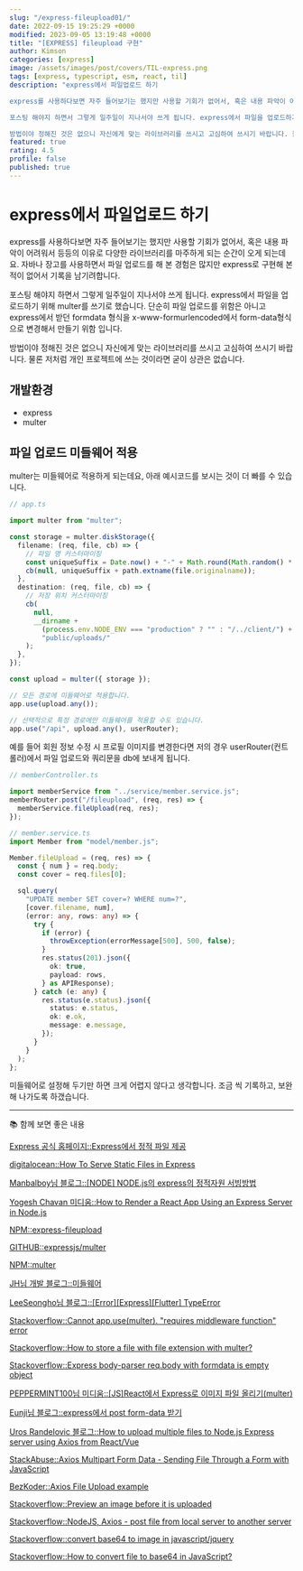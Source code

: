 ```yaml
---
slug: "/express-fileupload01/"
date: 2022-09-15 19:25:29 +0000
modified: 2023-09-05 13:19:48 +0000
title: "[EXPRESS] fileupload 구현"
author: Kimson
categories: [express]
image: /assets/images/post/covers/TIL-express.png
tags: [express, typescript, esm, react, til]
description: "express에서 파일업로드 하기

express를 사용하다보면 자주 들어보기는 했지만 사용할 기회가 없어서, 혹은 내용 파악이 어려워서 등등의 이유로 다양한 라이브러리를 마주하게 되는 순간이 오게 되는데요. 자바나 장고를 사용하면서 파일 업로드를 해 본 경험은 많지만 express로 구현해 본 적이 없어서 기록을 남기려합니다.

포스팅 해야지 하면서 그렇게 일주일이 지나서야 쓰게 됩니다. express에서 파일을 업로드하기 위해 multer를 쓰기로 했습니다. 단순히 파일 업로드를 위함은 아니고 express에서 받던 formdata 형식을 x-www-formurlencoded에서 form-data형식으로 변경해서 만들기 위함 입니다.

방법이야 정해진 것은 없으니 자신에게 맞는 라이브러리를 쓰시고 고심하여 쓰시기 바랍니다. 물론 저처럼 개인 프로젝트에 쓰는 것이라면 굳이 상관은 없습니다."
featured: true
rating: 4.5
profile: false
published: true
---
```


# express에서 파일업로드 하기

express를 사용하다보면 자주 들어보기는 했지만 사용할 기회가 없어서, 혹은 내용 파악이 어려워서 등등의 이유로 다양한 라이브러리를 마주하게 되는 순간이 오게 되는데요. 자바나 장고를 사용하면서 파일 업로드를 해 본 경험은 많지만 express로 구현해 본 적이 없어서 기록을 남기려합니다.

포스팅 해야지 하면서 그렇게 일주일이 지나서야 쓰게 됩니다. express에서 파일을 업로드하기 위해 multer를 쓰기로 했습니다. 단순히 파일 업로드를 위함은 아니고 express에서 받던 formdata 형식을 x-www-formurlencoded에서 form-data형식으로 변경해서 만들기 위함 입니다.

방법이야 정해진 것은 없으니 자신에게 맞는 라이브러리를 쓰시고 고심하여 쓰시기 바랍니다. 물론 저처럼 개인 프로젝트에 쓰는 것이라면 굳이 상관은 없습니다.

## 개발환경

- express
- multer

## 파일 업로드 미들웨어 적용

multer는 미들웨어로 적용하게 되는데요, 아래 예시코드를 보시는 것이 더 빠를 수 있습니다.

```typescript
// app.ts

import multer from "multer";

const storage = multer.diskStorage({
  filename: (req, file, cb) => {
    // 파일 명 커스터마이징
    const uniqueSuffix = Date.now() + "-" + Math.round(Math.random() * 1e9);
    cb(null, uniqueSuffix + path.extname(file.originalname));
  },
  destination: (req, file, cb) => {
    // 저장 위치 커스터마이징
    cb(
      null,
      __dirname +
        (process.env.NODE_ENV === "production" ? "" : "/../client/") +
        "public/uploads/"
    );
  },
});

const upload = multer({ storage });

// 모든 경로에 미들웨어로 적용합니다.
app.use(upload.any());

// 선택적으로 특정 경로에만 미들웨어를 적용할 수도 있습니다.
app.use("/api", upload.any(), userRouter);
```

예를 들어 회원 정보 수정 시 프로필 이미지를 변경한다면 저의 경우 userRouter(컨트롤러)에서 파일 업로드와 쿼리문을 db에 보내게 됩니다.

```typescript
// memberController.ts

import memberService from "../service/member.service.js";
memberRouter.post("/fileupload", (req, res) => {
  memberService.fileUpload(req, res);
});

// member.service.ts
import Member from "model/member.js";

Member.fileUpload = (req, res) => {
  const { num } = req.body;
  const cover = req.files[0];

  sql.query(
    "UPDATE member SET cover=? WHERE num=?",
    [cover.filename, num],
    (error: any, rows: any) => {
      try {
        if (error) {
          throwException(errorMessage[500], 500, false);
        }
        res.status(201).json({
          ok: true,
          payload: rows,
        } as APIResponse);
      } catch (e: any) {
        res.status(e.status).json({
          status: e.status,
          ok: e.ok,
          message: e.message,
        });
      }
    }
  );
};
```

미들웨어로 설정해 두기만 하면 크게 어렵지 않다고 생각합니다. 조금 씩 기록하고, 보완해 나가도록 하갰습니다.

---

📚 함께 보면 좋은 내용

[Express 공식 홈페이지::Express에서 정적 파일 제공](https://expressjs.com/ko/starter/static-files.html)

[digitalocean::How To Serve Static Files in Express](https://www.digitalocean.com/community/tutorials/nodejs-serving-static-files-in-express)

[Manbalboy님 블로그::[NODE] NODE.js의 express의 정적자원 서빙방법](https://manbalboy.github.io/javascript/express-static.html)

[Yogesh Chavan 미디움::How to Render a React App Using an Express Server in Node.js](https://levelup.gitconnected.com/how-to-render-react-app-using-express-server-in-node-js-a428ec4dfe2b)

[NPM::express-fileupload](https://www.npmjs.com/package/express-fileupload)

[GITHUB::expressjs/multer](https://github.com/expressjs/multer)

[NPM::multer](https://www.npmjs.com/package/multer)

[JH님 개발 블로그::미들웨어](https://ts2ree.tistory.com/207)

[LeeSeongho님 블로그::[Error][Express][Flutter] TypeError](https://leeseongho.tistory.com/130)

[Stackoverflow::Cannot app.use(multer). "requires middleware function" error](https://stackoverflow.com/questions/31496100/cannot-app-usemulter-requires-middleware-function-error)

[Stackoverflow::How to store a file with file extension with multer?](https://stackoverflow.com/questions/31592726/how-to-store-a-file-with-file-extension-with-multer)

[Stackoverflow::Express body-parser req.body with formdata is empty object](https://stackoverflow.com/questions/44861517/express-body-parser-req-body-with-formdata-is-empty-object)

[PEPPERMINT100님 미디움::[JS]React에서 Express로 이미지 파일 올리기(multer)](https://krpeppermint100.medium.com/js-react%EC%97%90%EC%84%9C-express%EB%A1%9C-%EC%9D%B4%EB%AF%B8%EC%A7%80-%ED%8C%8C%EC%9D%BC-%EC%98%AC%EB%A6%AC%EA%B8%B0-multer-f398adf6dbdd)

[Eunji님 블로그::express에서 post form-data 받기](https://kim-eun-ji.github.io/TIL/NodeJs/x-www-form-urlencoded.html#%E1%84%89%E1%85%A5%E1%86%AF%E1%84%8C%E1%85%A5%E1%86%BC-%E1%84%87%E1%85%A1%E1%86%BC%E1%84%87%E1%85%A5%E1%86%B8)

[Uros Randelovic 블로그::How to upload multiple files to Node.js Express server using Axios from React/Vue](https://uros-randelovic.medium.com/how-to-upload-multiple-files-to-node-js-express-server-using-axios-from-react-vue-82cbc7aac55)

[StackAbuse::Axios Multipart Form Data - Sending File Through a Form with JavaScript](https://stackabuse.com/axios-multipart-form-data-sending-file-through-a-form-with-javascript/)

[BezKoder::Axios File Upload example](https://www.bezkoder.com/axios-file-upload/#Axios_File_Upload_Response_Body)

[Stackoverflow::Preview an image before it is uploaded](https://stackoverflow.com/questions/4459379/preview-an-image-before-it-is-uploaded)

[Stackoverflow::NodeJS, Axios - post file from local server to another server](https://stackoverflow.com/questions/53038900/nodejs-axios-post-file-from-local-server-to-another-server)

[Stackoverflow::convert base64 to image in javascript/jquery](https://stackoverflow.com/questions/21227078/convert-base64-to-image-in-javascript-jquery)

[Stackoverflow::How to convert file to base64 in JavaScript?](https://stackoverflow.com/questions/36280818/how-to-convert-file-to-base64-in-javascript)
